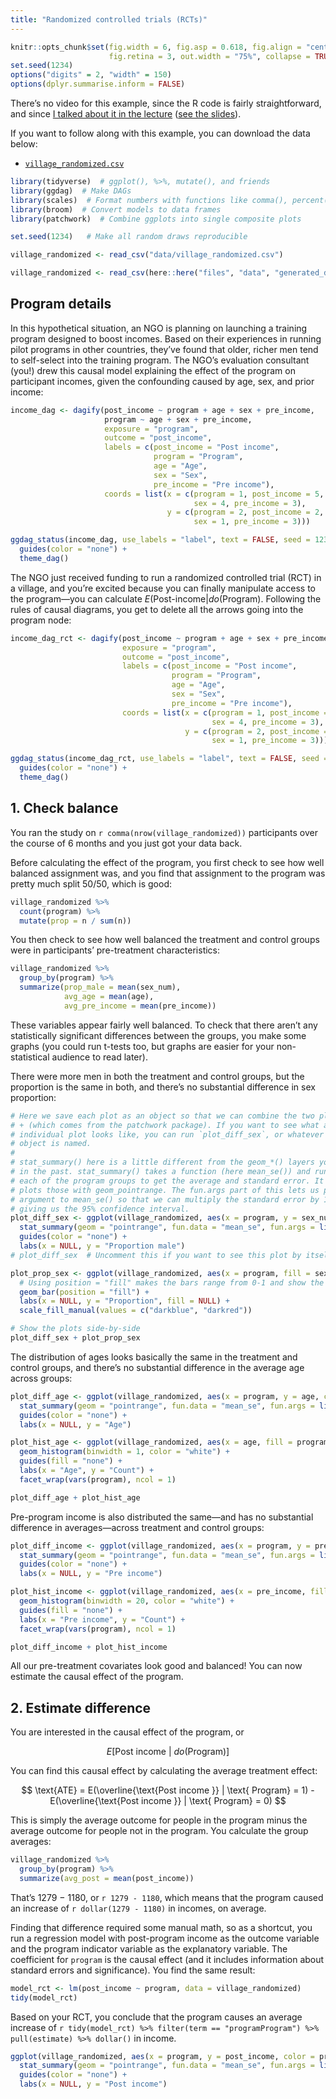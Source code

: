 ```yaml
---
title: "Randomized controlled trials (RCTs)"
---
```


```r
knitr::opts_chunk$set(fig.width = 6, fig.asp = 0.618, fig.align = "center",
                      fig.retina = 3, out.width = "75%", collapse = TRUE)
set.seed(1234)
options("digits" = 2, "width" = 150)
options(dplyr.summarise.inform = FALSE)
```

There's no video for this example, since the R code is fairly straightforward, and since [I talked about it in the lecture](https://www.youtube.com/watch?v=W0NyALrjLA4&list=PLS6tnpTr39sGJURMOwN9tf9MNDN4t0JMz) ([see the slides](/slides/07-slides.html#26)).

If you want to follow along with this example, you can download the data below:

- [<i class="fas fa-table"></i> `village_randomized.csv`](/files/data/generated_data/village_randomized.csv)

```r
library(tidyverse)  # ggplot(), %>%, mutate(), and friends
library(ggdag)  # Make DAGs
library(scales)  # Format numbers with functions like comma(), percent(), and dollar()
library(broom)  # Convert models to data frames
library(patchwork)  # Combine ggplots into single composite plots

set.seed(1234)   # Make all random draws reproducible
```

```r
village_randomized <- read_csv("data/village_randomized.csv")
```

```r
village_randomized <- read_csv(here::here("files", "data", "generated_data", "village_randomized.csv"))
```

## Program details

In this hypothetical situation, an NGO is planning on launching a training program designed to boost incomes. Based on their experiences in running pilot programs in other countries, they've found that older, richer men tend to self-select into the training program. The NGO's evaluation consultant (you!) drew this causal model explaining the effect of the program on participant incomes, given the confounding caused by age, sex, and prior income:

```r
income_dag <- dagify(post_income ~ program + age + sex + pre_income,
                     program ~ age + sex + pre_income,
                     exposure = "program",
                     outcome = "post_income",
                     labels = c(post_income = "Post income",
                                program = "Program",
                                age = "Age",
                                sex = "Sex",
                                pre_income = "Pre income"),
                     coords = list(x = c(program = 1, post_income = 5, age = 2,
                                         sex = 4, pre_income = 3),
                                   y = c(program = 2, post_income = 2, age = 1,
                                         sex = 1, pre_income = 3)))

ggdag_status(income_dag, use_labels = "label", text = FALSE, seed = 1234) +
  guides(color = "none") +
  theme_dag()
```

The NGO just received funding to run a randomized controlled trial (RCT) in a village, and you're excited because you can finally manipulate access to the program—you can calculate $E(\text{Post-income} | do(\text{Program})$. Following the rules of causal diagrams, you get to delete all the arrows going into the program node:

```r
income_dag_rct <- dagify(post_income ~ program + age + sex + pre_income,
                         exposure = "program",
                         outcome = "post_income",
                         labels = c(post_income = "Post income",
                                    program = "Program",
                                    age = "Age",
                                    sex = "Sex",
                                    pre_income = "Pre income"),
                         coords = list(x = c(program = 1, post_income = 5, age = 2,
                                             sex = 4, pre_income = 3),
                                       y = c(program = 2, post_income = 2, age = 1,
                                             sex = 1, pre_income = 3)))

ggdag_status(income_dag_rct, use_labels = "label", text = FALSE, seed = 1234) +
  guides(color = "none") +
  theme_dag()
```


## 1. Check balance

You ran the study on `r comma(nrow(village_randomized))` participants over the course of 6 months and you just got your data back.

Before calculating the effect of the program, you first check to see how well balanced assignment was, and you find that assignment to the program was pretty much split 50/50, which is good:

```r
village_randomized %>%
  count(program) %>%
  mutate(prop = n / sum(n))
```

You then check to see how well balanced the treatment and control groups were in participants' pre-treatment characteristics:

```r
village_randomized %>%
  group_by(program) %>%
  summarize(prop_male = mean(sex_num),
            avg_age = mean(age),
            avg_pre_income = mean(pre_income))
```

These variables appear fairly well balanced. To check that there aren't any statistically significant differences between the groups, you make some graphs (you could run t-tests too, but graphs are easier for your non-statistical audience to read later).

There were more men in both the treatment and control groups, but the proportion is the same in both, and there's no substantial difference in sex proportion:

```r
# Here we save each plot as an object so that we can combine the two plots with
# + (which comes from the patchwork package). If you want to see what an
# individual plot looks like, you can run `plot_diff_sex`, or whatever the plot
# object is named.
#
# stat_summary() here is a little different from the geom_*() layers you've seen
# in the past. stat_summary() takes a function (here mean_se()) and runs it on
# each of the program groups to get the average and standard error. It then
# plots those with geom_pointrange. The fun.args part of this lets us pass an
# argument to mean_se() so that we can multiply the standard error by 1.96,
# giving us the 95% confidence interval.
plot_diff_sex <- ggplot(village_randomized, aes(x = program, y = sex_num, color = program)) +
  stat_summary(geom = "pointrange", fun.data = "mean_se", fun.args = list(mult = 1.96)) +
  guides(color = "none") +
  labs(x = NULL, y = "Proportion male")
# plot_diff_sex  # Uncomment this if you want to see this plot by itself

plot_prop_sex <- ggplot(village_randomized, aes(x = program, fill = sex)) +
  # Using position = "fill" makes the bars range from 0-1 and show the proportion
  geom_bar(position = "fill") +
  labs(x = NULL, y = "Proportion", fill = NULL) +
  scale_fill_manual(values = c("darkblue", "darkred"))

# Show the plots side-by-side
plot_diff_sex + plot_prop_sex
```

The distribution of ages looks basically the same in the treatment and control groups, and there's no substantial difference in the average age across groups:

```r
plot_diff_age <- ggplot(village_randomized, aes(x = program, y = age, color = program)) +
  stat_summary(geom = "pointrange", fun.data = "mean_se", fun.args = list(mult = 1.96)) +
  guides(color = "none") +
  labs(x = NULL, y = "Age")

plot_hist_age <- ggplot(village_randomized, aes(x = age, fill = program)) +
  geom_histogram(binwidth = 1, color = "white") +
  guides(fill = "none") +
  labs(x = "Age", y = "Count") +
  facet_wrap(vars(program), ncol = 1)

plot_diff_age + plot_hist_age
```

Pre-program income is also distributed the same—and has no substantial difference in averages—across treatment and control groups:

```r
plot_diff_income <- ggplot(village_randomized, aes(x = program, y = pre_income, color = program)) +
  stat_summary(geom = "pointrange", fun.data = "mean_se", fun.args = list(mult = 1.96)) +
  guides(color = "none") +
  labs(x = NULL, y = "Pre income")

plot_hist_income <- ggplot(village_randomized, aes(x = pre_income, fill = program)) +
  geom_histogram(binwidth = 20, color = "white") +
  guides(fill = "none") +
  labs(x = "Pre income", y = "Count") +
  facet_wrap(vars(program), ncol = 1)

plot_diff_income + plot_hist_income
```

All our pre-treatment covariates look good and balanced! You can now estimate the causal effect of the program.

## 2. Estimate difference

You are interested in the causal effect of the program, or

$$
E[\text{Post income}\ |\ do(\text{Program})]
$$

You can find this causal effect by calculating the average treatment effect:

$$
\text{ATE} = E(\overline{\text{Post income }} | \text{ Program} = 1) - E(\overline{\text{Post income }} | \text{ Program} = 0)
$$

This is simply the average outcome for people in the program minus the average outcome for people not in the program. You calculate the group averages:

```r
village_randomized %>%
  group_by(program) %>%
  summarize(avg_post = mean(post_income))
```

That's 1279 − 1180, or `r 1279 - 1180`, which means that the program caused an increase of `r dollar(1279 - 1180)` in incomes, on average.

Finding that difference required some manual math, so as a shortcut, you run a regression model with post-program income as the outcome variable and the program indicator variable as the explanatory variable. The coefficient for `program` is the causal effect (and it includes information about standard errors and significance). You find the same result:

```r
model_rct <- lm(post_income ~ program, data = village_randomized)
tidy(model_rct)
```

Based on your RCT, you conclude that the program causes an average increase of `r tidy(model_rct) %>% filter(term == "programProgram") %>% pull(estimate) %>% dollar()` in income.

```r
ggplot(village_randomized, aes(x = program, y = post_income, color = program)) +
  stat_summary(geom = "pointrange", fun.data = "mean_se", fun.args = list(mult = 1.96)) +
  guides(color = "none") +
  labs(x = NULL, y = "Post income")
```
